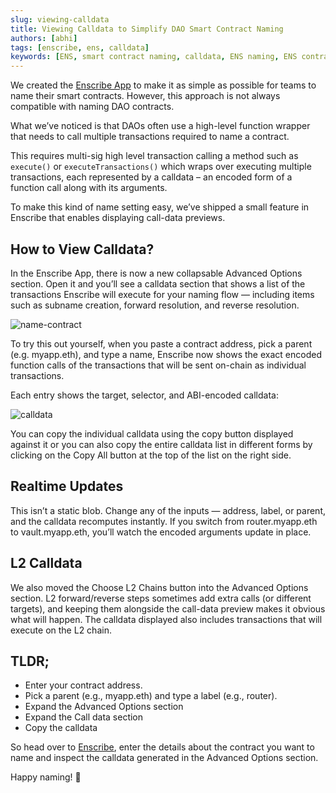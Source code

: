 ```yaml
---
slug: viewing-calldata
title: Viewing Calldata to Simplify DAO Smart Contract Naming
authors: [abhi]
tags: [enscribe, ens, calldata]
keywords: [ENS, smart contract naming, calldata, ENS naming, ENS contracts, DAO smart contract naming, DAO]
---
```


We created the [Enscribe App](https://www.enscribe.xyz) to make it as simple as possible for teams to name their smart contracts. However, this approach is not always compatible with naming DAO contracts.

What we’ve noticed is that DAOs often use a high-level function wrapper that needs to call multiple transactions required to name a contract.

This requires multi-sig high level transaction calling a method such as `execute()` or `executeTransactions()` which wraps over executing multiple transactions, each represented by a calldata – an encoded form of a function call along with its arguments.

To make this kind of name setting easy, we’ve shipped a small feature in Enscribe that enables displaying call-data previews. 

## How to View Calldata?
In the Enscribe App, there is now a  new collapsable Advanced Options section. Open it and you’ll see a calldata section that shows a list of the transactions Enscribe will execute for your naming flow — including items such as subname creation, forward resolution, and reverse resolution. 

![name-contract](name-contract.png)

To try this out yourself, when you paste a contract address, pick a parent (e.g. myapp.eth), and type a name, Enscribe now shows the exact encoded function calls of the transactions that will be sent on-chain as individual transactions.

Each entry shows the target, selector, and ABI-encoded calldata:

![calldata](calldata.png)

You can copy the individual calldata using the copy button displayed against it or you can also copy the entire calldata list in different forms by clicking on the Copy All button at the top of the list on the right side.

## Realtime Updates
This isn’t a static blob. Change any of the inputs — address, label, or parent, and the calldata recomputes instantly. If you switch from router.myapp.eth to vault.myapp.eth, you’ll watch the encoded arguments update in place. 

## L2 Calldata
We also moved the Choose L2 Chains button into the Advanced Options section. L2 forward/reverse steps sometimes add extra calls (or different targets), and keeping them alongside the call-data preview makes it obvious what will happen. The calldata displayed also includes transactions that will execute on the L2 chain.

## TLDR;

- Enter your contract address.
- Pick a parent (e.g., myapp.eth) and type a label (e.g., router).
- Expand the Advanced Options section
- Expand the Call data section
- Copy the calldata

So head over to [Enscribe](https://www.enscribe.xyz),  enter the details about the contract you want to name and inspect the calldata generated in the Advanced Options section.

Happy naming! 🚀

